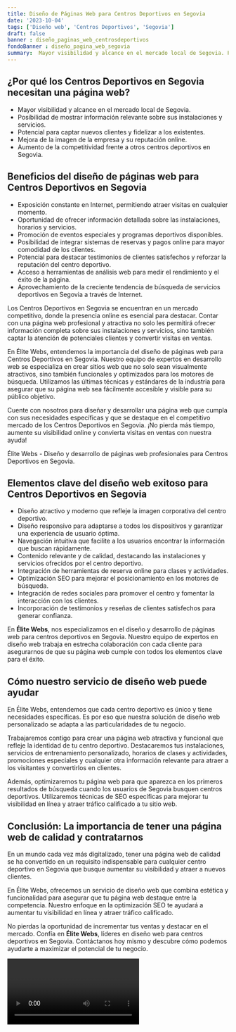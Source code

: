 ```yaml
---
title: Diseño de Páginas Web para Centros Deportivos en Segovia
date: '2023-10-04'
tags: ['Diseño web', 'Centros Deportivos', 'Segovia']
draft: false
banner : diseño_paginas_web_centrosdeportivos
fondoBanner : diseño_pagina_web_segovia
summary:  Mayor visibilidad y alcance en el mercado local de Segovia. Posibilidad de mostrar información relevante sobre sus instalaciones y servicios. Potencial para captar nuevos clientes y fidelizar a los existentes. Mejora de la imagen de la empresa y su reputación online. Aumento de la competitividad frente a otros centros deportivos en Segovia.
---
```


## ¿Por qué los Centros Deportivos en Segovia necesitan una página web?

- Mayor visibilidad y alcance en el mercado local de Segovia.
- Posibilidad de mostrar información relevante sobre sus instalaciones y servicios.
- Potencial para captar nuevos clientes y fidelizar a los existentes.
- Mejora de la imagen de la empresa y su reputación online.
- Aumento de la competitividad frente a otros centros deportivos en Segovia.

## Beneficios del diseño de páginas web para Centros Deportivos en Segovia

- Exposición constante en Internet, permitiendo atraer visitas en cualquier momento.
- Oportunidad de ofrecer información detallada sobre las instalaciones, horarios y servicios.
- Promoción de eventos especiales y programas deportivos disponibles.
- Posibilidad de integrar sistemas de reservas y pagos online para mayor comodidad de los clientes.
- Potencial para destacar testimonios de clientes satisfechos y reforzar la reputación del centro deportivo.
- Acceso a herramientas de análisis web para medir el rendimiento y el éxito de la página.
- Aprovechamiento de la creciente tendencia de búsqueda de servicios deportivos en Segovia a través de Internet.

Los Centros Deportivos en Segovia se encuentran en un mercado competitivo, donde la presencia online es esencial para destacar. Contar con una página web profesional y atractiva no solo les permitirá ofrecer información completa sobre sus instalaciones y servicios, sino también captar la atención de potenciales clientes y convertir visitas en ventas.

En Élite Webs, entendemos la importancia del diseño de páginas web para Centros Deportivos en Segovia. Nuestro equipo de expertos en desarrollo web se especializa en crear sitios web que no solo sean visualmente atractivos, sino también funcionales y optimizados para los motores de búsqueda. Utilizamos las últimas técnicas y estándares de la industria para asegurar que su página web sea fácilmente accesible y visible para su público objetivo.

Cuente con nosotros para diseñar y desarrollar una página web que cumpla con sus necesidades específicas y que se destaque en el competitivo mercado de los Centros Deportivos en Segovia. ¡No pierda más tiempo, aumente su visibilidad online y convierta visitas en ventas con nuestra ayuda!

Élite Webs - Diseño y desarrollo de páginas web profesionales para Centros Deportivos en Segovia.

<GifSeo />

<Cta />

## Elementos clave del diseño web exitoso para Centros Deportivos en Segovia

- Diseño atractivo y moderno que refleje la imagen corporativa del centro deportivo.
- Diseño responsivo para adaptarse a todos los dispositivos y garantizar una experiencia de usuario óptima.
- Navegación intuitiva que facilite a los usuarios encontrar la información que buscan rápidamente.
- Contenido relevante y de calidad, destacando las instalaciones y servicios ofrecidos por el centro deportivo.
- Integración de herramientas de reserva online para clases y actividades.
- Optimización SEO para mejorar el posicionamiento en los motores de búsqueda.
- Integración de redes sociales para promover el centro y fomentar la interacción con los clientes.
- Incorporación de testimonios y reseñas de clientes satisfechos para generar confianza.

En **Élite Webs**, nos especializamos en el diseño y desarrollo de páginas web para centros deportivos en Segovia. Nuestro equipo de expertos en diseño web trabaja en estrecha colaboración con cada cliente para asegurarnos de que su página web cumple con todos los elementos clave para el éxito.

## Cómo nuestro servicio de diseño web puede ayudar

En Élite Webs, entendemos que cada centro deportivo es único y tiene necesidades específicas. Es por eso que nuestra solución de diseño web personalizado se adapta a las particularidades de tu negocio. 

Trabajaremos contigo para crear una página web atractiva y funcional que refleje la identidad de tu centro deportivo. Destacaremos tus instalaciones, servicios de entrenamiento personalizado, horarios de clases y actividades, promociones especiales y cualquier otra información relevante para atraer a los visitantes y convertirlos en clientes.

Además, optimizaremos tu página web para que aparezca en los primeros resultados de búsqueda cuando los usuarios de Segovia busquen centros deportivos. Utilizaremos técnicas de SEO específicas para mejorar tu visibilidad en línea y atraer tráfico calificado a tu sitio web.

## Conclusión: La importancia de tener una página web de calidad y contratarnos

En un mundo cada vez más digitalizado, tener una página web de calidad se ha convertido en un requisito indispensable para cualquier centro deportivo en Segovia que busque aumentar su visibilidad y atraer a nuevos clientes.

En Élite Webs, ofrecemos un servicio de diseño web que combina estética y funcionalidad para asegurar que tu página web destaque entre la competencia. Nuestro enfoque en la optimización SEO te ayudará a aumentar tu visibilidad en línea y atraer tráfico calificado.

No pierdas la oportunidad de incrementar tus ventas y destacar en el mercado. Confía en **Élite Webs**, líderes en diseño web para centros deportivos en Segovia. Contáctanos hoy mismo y descubre cómo podemos ayudarte a maximizar el potencial de tu negocio.

<Video />

<CtaBot job='Centros Deportivos' city='Segovia'/>

<Gmaps query='Segovia+españa+maps' />